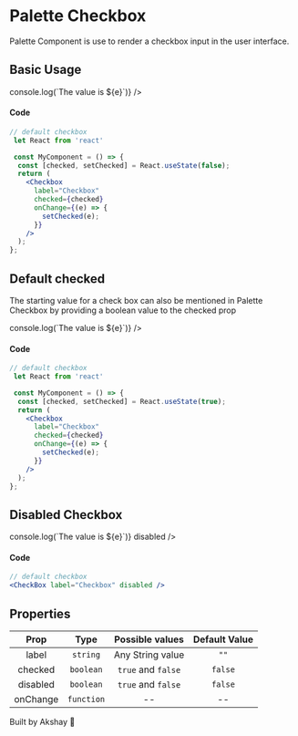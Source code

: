 
<Meta title="Palette Checkbox" />

# Palette Checkbox

Palette Component is use to render a checkbox input in the user interface.

## Basic Usage

<Story name="Checkbox">
  <div style={{ display: "flex", paddingBottom: "25px", paddingTop: "10px" }}>
    <CheckBox
      label="Checkbox"
      onChange={(e) => console.log(`The value is ${e}`)}
    />
  </div>
</Story>

#### Code

```jsx
// default checkbox
 let React from 'react'

 const MyComponent = () => {
  const [checked, setChecked] = React.useState(false);
  return (
    <Checkbox
      label="Checkbox"
      checked={checked}
      onChange={(e) => {
        setChecked(e);
      }}
    />
  );
};
```

## Default checked

The starting value for a check box can also be mentioned in Palette Checkbox by providing a boolean value to the checked prop

<Story name="Default value">
  <div style={{ display: "flex", paddingBottom: "25px", paddingTop: "10px" }}>
    <CheckBox
      label="Checkbox"
      checked={true}
      onChange={(e) => console.log(`The value is ${e}`)}
    />
  </div>
</Story>

#### Code

```jsx
// default checkbox
 let React from 'react'

 const MyComponent = () => {
  const [checked, setChecked] = React.useState(true);
  return (
    <Checkbox
      label="Checkbox"
      checked={checked}
      onChange={(e) => {
        setChecked(e);
      }}
    />
  );
};
```

## Disabled Checkbox

<Story name="Disabled">
  <div style={{ display: "flex", paddingBottom: "25px", paddingTop: "10px" }}>
    <CheckBox
      label="Checkbox"
      onChange={(e) => console.log(`The value is ${e}`)}
      disabled
    />
  </div>
</Story>

#### Code

```jsx
// default checkbox
<CheckBox label="Checkbox" disabled />
```

## Properties

|   Prop   |    Type    |  Possible values   | Default Value |
| :------: | :--------: | :----------------: | :-----------: |
|  label   |  `string`  |  Any String value  |     `""`      |
| checked  | `boolean`  | `true` and `false` |    `false`    |
| disabled | `boolean`  | `true` and `false` |    `false`    |
| onChange | `function` |         --         |      --       |

Built by Akshay 🤙
